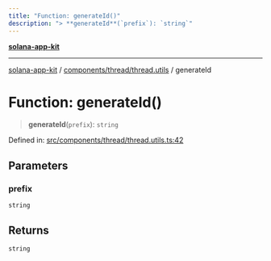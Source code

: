 ```yaml
---
title: "Function: generateId()"
description: "> **generateId**(`prefix`): `string`"
---
```


[**solana-app-kit**](../../../../README.mdx)

***

[solana-app-kit](../../../../README.mdx) / [components/thread/thread.utils](../README.mdx) / generateId

# Function: generateId()

> **generateId**(`prefix`): `string`

Defined in: [src/components/thread/thread.utils.ts:42](https://github.com/SendArcade/solana-social-starter/blob/b27156124ee1831d644b1af765e8d55a2885cd4f/src/components/thread/thread.utils.ts#L42)

## Parameters

### prefix

`string`

## Returns

`string`

